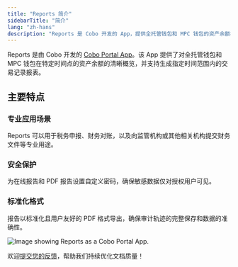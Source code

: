 ```yaml
---
title: "Reports 简介"
sidebarTitle: "简介"
lang: "zh-hans"
description: "Reports 是 Cobo 开发的 App，提供全托管钱包和 MPC 钱包的资产余额概览，并支持生成交易记录报表。"
---
```


Reports 是由 Cobo 开发的 [Cobo Portal App](/cn/apps/introduction)。该 App 提供了对全托管钱包和 MPC 钱包在特定时间点的资产余额的清晰概览，并支持生成指定时间范围内的交易记录报表。

## 主要特点
### 专业应用场景
Reports 可以用于税务申报、财务对账，以及向监管机构或其他相关机构提交财务文件等专业用途。

### 安全保护
为在线报告和 PDF 报告设置自定义密码，确保敏感数据仅对授权用户可见。

### 标准化格式
报告以标准化且用户友好的 PDF 格式导出，确保审计轨迹的完整保存和数据的准确性。

<img src="/cn/images/portal-apps/reports/form.png" className="full_screen" alt="Image showing Reports as a Cobo Portal App."/>

<Tip>欢迎[提交您的反馈](https://forms.zohopublic.com/cobo/form/DocumentFeedbackForm/formperma/QvLOhxJv1_JMsJ-1dleZ8Itb_7rzN-LtgvsDdxosoVI?referrername=manuals)，帮助我们持续优化文档质量！</Tip>